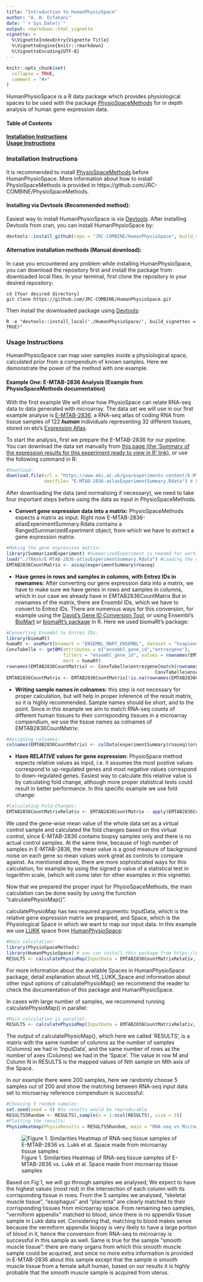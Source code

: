 ```yaml
---
title: "Introduction to HumanPhysioSpace"
author: "A. H. Esfahani"
date: "`r Sys.Date()`"
output: rmarkdown::html_vignette
vignette: >
  %\VignetteIndexEntry{Vignette Title}
  %\VignetteEngine{knitr::rmarkdown}
  %\VignetteEncoding{UTF-8}
---
```


```r
knitr::opts_chunk$set(
  collapse = TRUE,
  comment = "#>"
)
```

HumanPhysioSpace is a R data package which provides physiological spaces to be used with the package [PhysioSpaceMethods](https://github.com/JRC-COMBINE/PhysioSpaceMethods) for in depth analysis of human gene expression data.

#### Table of Contents
**[Installation Instructions](#installation-instructions)**<br>
**[Usage Instructions](#usage-instructions)**<br>

### Installation Instructions
It is recommended to install [PhysioSpaceMethods](https://github.com/JRC-COMBINE/PhysioSpaceMethods) before HumanPhysioSpace. More information about how to install PhysioSpaceMethods is provided in https://github.com/JRC-COMBINE/PhysioSpaceMethods.

#### Installing via Devtools (Recommended method):
Easiest way to install HumanPhysioSpace is via <a href="https://cran.r-project.org/web/packages/devtools/">Devtools</a>.
After installing Devtools from cran, you can install HumanPhysioSpace by:
```r
devtools::install_github(repo = "JRC-COMBINE/HumanPhysioSpace", build_vignettes = TRUE)
```

#### Alternative installation methods (Manual download):
In case you encountered any problem while installing HumanPhysioSpace, you can download the repository first and 
install the package from downloaded local files.
In your terminal, first clone the repository in your desired repository:
```Shell
cd [Your desired directory]
git clone https://github.com/JRC-COMBINE/HumanPhysioSpace.git
```
Then install the downloaded package using <a href="https://cran.r-project.org/web/packages/devtools/">Devtools</a>:
```Shell
R -e "devtools::install_local('./HumanPhysioSpace/', build_vignettes = TRUE)"
```

### Usage Instructions
HumanPhysioSpace can map user samples inside a physiological space, calculated prior from a compendium of known samples. Here we demonstrate the power of the method with one example.

#### Example One: E-MTAB-2836 Analysis (Example from PhysioSpaceMethods documentation)
With the first example We will show how PhysioSpace can relate RNA-seq data to data generated with microarray.
The data set we will use in our first example analyse is <a href="https://www.ebi.ac.uk/gxa/experiments/E-MTAB-2836/">
E-MTAB-2836</a>, a RNA-seq atlas of coding RNA from tissue samples of 122 _**human**_ individuals representing 32 
different tissues, stored on ebi's <a href="https://www.ebi.ac.uk/gxa/home">
Expression Atlas</a>.

To start the analysis, first we prepare the E-MTAB-2836 for our pipeline. You can download the data set manually from 
<a href="https://www.ebi.ac.uk/gxa/experiments/E-MTAB-2836/Downloads">this page (the 'Summary of the expression results for this experiment ready 
to view in R' link)</a>, or use the following command in R:
```r
#Download:
download.file(url = "https://www.ebi.ac.uk/gxa/experiments-content/E-MTAB-2836/static/E-MTAB-2836-atlasExperimentSummary.Rdata",
              destfile= "E-MTAB-2836-atlasExperimentSummary.Rdata") # We're downloading into the working directory, obviously using any other directory is possible.
```

After downloading the data (and normalising if necessary), we need to take four important steps before using the data as
input in PhysioSpaceMethods.

* **Convert gene expression data into a matrix:** PhysioSpaceMethods expects a matrix as input. Right now 
E-MTAB-2836-atlasExperimentSummary.Rdata contains a RangedSummarizedExperiment object, from which we have to extract a gene expression matrix:
```r
#Making the gene expression matrix:
library(SummarizedExperiment) #SummarizedExperiment is needed for working with RangedSummarizedExperiment objects.
load("./TRAsh/E-MTAB-2836-atlasExperimentSummary.Rdata") #Loading the object into R
EMTAB2836CountMatrix <- assay(experimentSummary$rnaseq)
```

* **Have genes in rows and samples in columns, with Entrez IDs in rownames:** After converting our gene expression data 
into a matrix, we have to make sure we have genes in rows and samples in columns, which in our case we already have 
in EMTAB2836CountMatrix But in rownames of the matrix, there are Ensembl IDs, which we 
have to convert to Entrez IDs. There are numerous ways for this conversion, for example using the 
<a href="https://david.ncifcrf.gov/conversion.jsp">David's Gene ID Conversion Tool</a>, or using 
Ensembl's <a href="https://www.ensembl.org/biomart/">BioMart</a> or <a href="https://bioconductor.org/packages/release/bioc/html/biomaRt.html">biomaRt's package</a> in R.
Here we used biomaRt's package:
```r
#Converting Ensembl to Entrez IDs:
library(biomaRt)
humaRt <- useMart(biomart = "ENSEMBL_MART_ENSEMBL", dataset = "hsapiens_gene_ensembl")
ConvTabelle <- getBM(attributes = c("ensembl_gene_id","entrezgene"),
                     filters = "ensembl_gene_id", values = rownames(EMTAB2836CountMatrix),
                     mart = humaRt)
rownames(EMTAB2836CountMatrix) <- ConvTabelle$entrezgene[match(rownames(EMTAB2836CountMatrix),
                                                       ConvTabelle$ensembl_gene_id)]
EMTAB2836CountMatrix <- EMTAB2836CountMatrix[!is.na(rownames(EMTAB2836CountMatrix)),] #We remove the IDs that couldn't be converted and turned into NAs.
```

* **Writing sample names in colnames:** this step is not necessary for proper calculation, but will help in proper inference of
the result matrix, so it is highly recommended. Sample names should be short, and to the point. Since in this example we aim to 
match RNA-seq counts of different human tissues to their corrisponding tissues in a microarray compendium, we use the tissue 
names as colnames of EMTAB2836CountMatrix:
```r
#Assigning colnames:
colnames(EMTAB2836CountMatrix) <- colData(experimentSummary$rnaseq)$organism_part
```

* **Have _RELATIVE_ values for gene expression:** PhysioSpace method expects relative values as input, i.e. it assumes the most 
postive values correspond to up-regulated genes and most negative values correspond to down-regulated genes. Easiest way to 
calculate this relative value is by calculating fold change, although more proper statistical tests could result in better performance.
In this specific example we use fold change:
```r
#Calculating Fold-Changes:
EMTAB2836CountMatrixRelativ <- EMTAB2836CountMatrix - apply(EMTAB2836CountMatrix,1,mean)
```
We used the gene-wise mean value of the whole data set as a virtual control sample and calculated the fold changes based on this
virtual control, since E-MTAB-2836 contains biopsy samples only and there is no actual control samples. At the same time, because of high
number of samples in E-MTAB-2836, the mean value is a good measure of background noise on each gene so mean values work great as controls
to compare against.
As mentioned above, there are more sophisticated ways for this calculation,
for example by using the signed p value of a statistical test in logarithm scale, (which will come later for other examples
in this vignette).


Now that we prepared the proper input for PhysioSpaceMethods, the main calculation can be done easily by using the function
"calculatePhysioMap()".

calculatePhysioMap has two required arguments: InputData, which is the relative gene expression matrix we prepared, and Space, which is 
the Physiological Space in which we want to map our input data. In this example we use 
[LUKK](https://www.ncbi.nlm.nih.gov/pmc/articles/PMC2974261/) space from [HumanPhysioSpace](https://github.com/JRC-COMBINE/HumanPhysioSpace):
```r
#Main calculation:
library(PhysioSpaceMethods)
library(HumanPhysioSpace) # you can install this package from https://github.com/JRC-COMBINE/HumanPhysioSpace
RESULTS <- calculatePhysioMap(InputData = EMTAB2836CountMatrixRelativ, Space = HS_LUKK_Space)
```
For more information about the available Spaces in HumanPhysioSpace package, detail explanation about
HS_LUKK_Space and information about other input options of calculatePhysioMap() we recommend the reader to check the documentation
of this package and HumanPhysioSpace.

In cases with large number of samples, we recommend running calculatePhysioMap() in parallel:
```r
#Main calculation in parallel:
RESULTS <- calculatePhysioMap(InputData = EMTAB2836CountMatrixRelativ, Space = HS_LUKK_Space, PARALLEL = T, NumbrOfCores = 4)
```

The output of calculatePhysioMap(), which here we called 'RESULTS', is a matrix with the same number of columns as the number of 
samples (Columns) we had in 'InputData', and the same number of rows as the number of axes (Columns) we had in the 'Space'. The 
value in row M and Column N in RESULTS is the mapped values of Nth sample on Mth axis of the Space.

In our example there were 200 samples, here we randomly choose 5 samples out of 200 and show the matching between RNA-seq input 
data set to microarray reference compendium is successful:
```r
#Choosing 5 random samples:
set.seed(seed = 0) #So results would be reproducable 
RESULTS5Random <- RESULTS[,sample(x = 1:ncol(RESULTS), size = 5)]
#Plotting the results:
PhysioHeatmap(PhysioResults = RESULTS5Random, main = "RNA-seq vs Microarray", SymmetricColoring = T, SpaceClustering = T, Space = HS_LUKK_Space, ReducedPlotting = 5)
```
![Figure 1. Similarities Heatmap of RNA-seq tissue samples of E-MTAB-2836 vs. Lukk et al. Space made from microarray tissue samples](RESULTSHeatmap.png "RESULTS Heatmap")

Based on Fig 1, we will go through samples we analysed; We expect to have the highest values (most red) in the intersection of
each column with its corrisponding tissue in rows. From the 5 samples we analysed, "skeletal muscle tissue", "esophagus" and "placenta" 
are clearly matched to their corrisponding tissues from microarray space. From remaining two samples, "vermiform appendix" matched to blood,
since there is no appendix tissue sample in Lukk data set. Considering that, matching to blood makes sense because the vermiform appendix 
biopsy is very likely to have a large portion of blood in it, hence the conversion from RNA-seq to microarray is successful in this sample
as well. Same is true for the sample "smooth muscle tissue": there are many organs from which this smooth muscle sample could be acquired, and since no more extra information is provided in E-MTAB-2836 about this sample except that the sample is smooth muscle tissue from a female adult human, based on our results it is highly probable that the smooth muscle sample is acquired from uterus.
